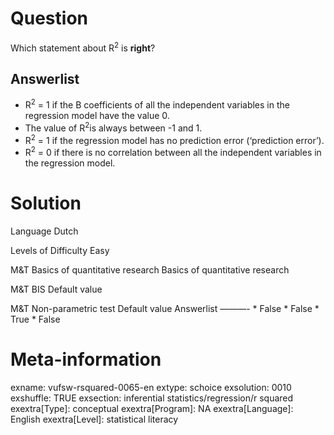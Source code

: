 Question
========
Which statement about R<sup>2</sup> is **right**?

Answerlist
----------
* R<sup>2</sup> = 1 if the B coefficients of all the independent variables in the regression model have the value 0.
* The value of R<sup>2</sup>is always between -1 and 1.
* R<sup>2</sup> = 1 if the regression model has no prediction error ('prediction error').
* R<sup>2</sup> = 0 if there is no correlation between all the independent variables in the regression model.

Solution
========

Language Dutch

Levels of Difficulty Easy

M&T Basics of quantitative research Basics of quantitative research

M&T BIS Default value

M&T Non-parametric test Default value
Answerlist
----------
* False
* False
* True
* False

Meta-information
================
exname: vufsw-rsquared-0065-en
extype: schoice
exsolution: 0010
exshuffle: TRUE
exsection: inferential statistics/regression/r squared
exextra[Type]: conceptual
exextra[Program]: NA
exextra[Language]: English
exextra[Level]: statistical literacy

